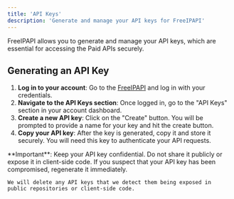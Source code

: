 ```yaml
---
title: 'API Keys'
description: 'Generate and manage your API keys for FreeIPAPI'
---
```


FreeIPAPI allows you to generate and manage your API keys, which are essential for accessing the Paid APIs securely.

## Generating an API Key

1. **Log in to your account**: Go to the [FreeIPAPI](https://freeipapi.com/login) and log in with your credentials.
2. **Navigate to the API Keys section**: Once logged in, go to the "API Keys" section in your account dashboard.
3. **Create a new API key**: Click on the "Create" button. You will be prompted to provide a name for your key and hit the create button.
4. **Copy your API key**: After the key is generated, copy it and store it securely. You will need this key to authenticate your API requests.

<Warning>
    **Important**: Keep your API key confidential. Do not share it publicly or expose it in client-side code. If you
    suspect that your API key has been compromised, regenerate it immediately.

    We will delete any API keys that we detect them being exposed in public repositories or client-side code.
</Warning>


